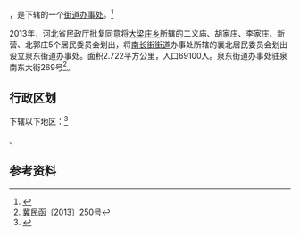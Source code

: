 {{中国乡级行政区|13/05/02/006/000}}

'''{{PAGENAMEBASE}}'''，是{{PRC admin/fullname|13/05/02/006/000|3}}下辖的一个[[街道办事处|街道办事处]]。<ref>{{PRC admin/ref sgc|{{PRC admin/parent|13/05/02/006/000}}}}</ref>

2013年，河北省民政厅批复同意将[[大梁庄乡|大梁庄乡]]所辖的二义庙、胡家庄、李家庄、新营、北郭庄5个居民委员会划出，将[[南长街街道|南长街街道]]办事处所辖的襄北居民委员会划出设立泉东街道办事处。面积2.722平方公里，人口69100人。泉东街道办事处驻泉南东大街269号<ref>冀民函〔2013〕250号</ref>。

== 行政区划 ==

{{PAGENAMEBASE}}下辖以下地区：<ref>{{PRC admin/ref sgc|13/05/02/006/000}}</ref>

{{PRC admin/children|13/05/02/006/000}}。

== 参考资料 ==

{{reflist}}

{{行政区划小作品}}
{{PRC admin/navcat|13/05/02/006/000}}